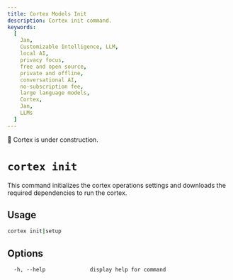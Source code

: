 ```yaml
---
title: Cortex Models Init
description: Cortex init command.
keywords:
  [
    Jan,
    Customizable Intelligence, LLM,
    local AI,
    privacy focus,
    free and open source,
    private and offline,
    conversational AI,
    no-subscription fee,
    large language models,
    Cortex,
    Jan,
    LLMs
  ]
---
```



<Callout type="warning">
🚧 Cortex is under construction.
</Callout>

# `cortex init`

This command initializes the cortex operations settings and downloads the required dependencies to run the cortex.

## Usage

```bash
cortex init|setup
```

## Options
```
  -h, --help              display help for command
```